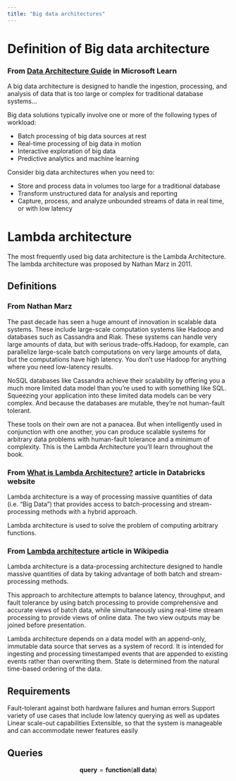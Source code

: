 ```yaml
---
title: "Big data architectures"
---
```


# Definition of Big data architecture
::: {.callout-tip}
### From [Data Architecture Guide](https://learn.microsoft.com/en-us/azure/architecture/data-guide/big-data/) in Microsoft Learn
A big data architecture is designed to handle the ingestion, processing, and analysis of data that is too large or complex for traditional database systems...

Big data solutions typically involve one or more of the following types of workload:

- Batch processing of big data sources at rest
- Real-time processing of big data in motion
- Interactive exploration of big data
- Predictive analytics and machine learning

Consider big data architectures when you need to:

- Store and process data in volumes too large for a traditional database
- Transform unstructured data for analysis and reporting
- Capture, process, and analyze unbounded streams of data in real time, or with low latency
:::

# Lambda architecture
The most frequently used big data architecture is the Lambda Architecture. The lambda architecture was proposed by Nathan Marz in 2011.

## Definitions
::: {.callout-tip}
### From Nathan Marz
The past decade has seen a huge amount of innovation in scalable data systems. These include large-scale computation systems like Hadoop and databases such as Cassandra and Riak. These systems can handle very large amounts of data, but with serious trade-offs.Hadoop, for example, can parallelize large-scale batch computations on very large amounts of data, but the computations have high latency. You don't use Hadoop for anything where you need low-latency results. 

NoSQL databases like Cassandra achieve their scalability by offering you a much more limited data model than you're used to with something like SQL. Squeezing your application into these limited data models can be very complex. And because the databases are mutable, they're not human-fault tolerant.

These tools on their own are not a panacea. But when intelligently used in conjunction with one another, you can produce scalable systems for arbitrary data problems with human-fault tolerance and a minimum of complexity. This is the Lambda Architecture you'll learn throughout the book. 
:::

::: {.callout-tip}
### From [What is Lambda Architecture?](https://www.databricks.com/glossary/lambda-architecture) article in Databricks website
Lambda architecture is a way of processing massive quantities of data (i.e. “Big Data”) 
that provides access to batch-processing and stream-processing methods with a hybrid 
approach.

Lambda architecture is used to solve the problem of computing arbitrary functions.
:::

::: {.callout-tip}
### From [Lambda architecture](https://en.wikipedia.org/wiki/Lambda_architecture) article in Wikipedia 
Lambda architecture is a data-processing architecture designed to handle massive quantities of data by taking advantage of both batch and stream-processing methods.

This approach to architecture attempts to balance latency, throughput, and fault tolerance by using batch processing to provide comprehensive and accurate views of batch data, while simultaneously using real-time stream processing to provide views of online 
data. The two view outputs may be joined before presentation.

Lambda architecture depends on a data model with an append-only, immutable data source that serves as a system of record. It is intended for ingesting and processing timestamped events that are appended to existing events rather than overwriting them. State is determined from the natural time-based ordering of the data.
:::

## Requirements
Fault-tolerant against both hardware failures and human errors
Support variety of use cases that include low latency querying as well as updates
Linear scale-out capabilities
Extensible, so that the system is manageable and can accommodate newer features easily

## Queries
$$
\textbf{query} = \textbf{function}(\textbf{all data})
$$